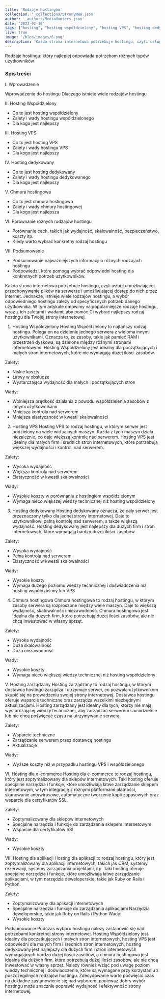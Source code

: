 ```yaml
---
title: 'Rodzaje hostingów'
collection: '_collections/StronyWWW.json'
author: '_authors/MediaHunters.json'
date: '2023-02-16'
tags: ["hosting", "hosting współdzielony", "hosting VPS", "hosting dedykowany", "chmura hostingowa", "hosting zarządzany", "hosting dla e-commerce"]
live: true
image: '/blog/images/6.png'
description: 'Każda strona internetowa potrzebuje hostingu, czyli usługi umożliwiającej przechowywanie plików na serwerze i umożliwiającej dostęp do nich przez internet.'
---
```


Rodzaje hostingu: który najlepiej odpowiada potrzebom różnych typów użytkowników

### Spis treści

I. Wprowadzenie

Wprowadzenie do hostingu
Dlaczego istnieje wiele rodzajów hostingu

II. Hosting Współdzielony
- Co to jest hosting współdzielony
- Zalety i wady hostingu współdzielonego
- Dla kogo jest najlepszy

III. Hosting VPS
- Co to jest hosting VPS
- Zalety i wady hostingu VPS
- Dla kogo jest najlepszy

IV. Hosting dedykowany
- Co to jest hosting dedykowany
- Zalety i wady hostingu dedykowanego
- Dla kogo jest najlepszy

V. Chmura hostingowa
- Co to jest chmura hostingowa
- Zalety i wady chmury hostingowej
- Dla kogo jest najlepsza

VI. Porównanie różnych rodzajów hostingu
- Porównanie cech, takich jak wydajność, skalowalność, bezpieczeństwo, koszty itp.
- Kiedy warto wybrać konkretny rodzaj hostingu

VII. Podsumowanie
- Podsumowanie najważniejszych informacji o różnych rodzajach hostingu
- Podpowiedzi, które pomogą wybrać odpowiedni hosting dla konkretnych potrzeb użytkowników.

Każda strona internetowa potrzebuje hostingu, czyli usługi umożliwiającej przechowywanie plików na serwerze i umożliwiającej dostęp do nich przez internet. Jednakże, istnieje wiele rodzajów hostingu, a wybór odpowiedniego hostingu zależy od specyficznych potrzeb danego użytkownika. W tym artykule omówimy najpopularniejsze rodzaje hostingu, wraz z ich zaletami i wadami, aby pomóc Ci wybrać najlepszy rodzaj hostingu dla Twojej strony internetowej.

1. Hosting Współdzielony
Hosting Współdzielony to najtańszy rodzaj hostingu. Polega on na dzieleniu jednego serwera z wieloma innymi użytkownikami. Oznacza to, że zasoby, takie jak pamięć RAM i przestrzeń dyskowa, są dzielone między różnymi stronami internetowymi. Hosting Współdzielony jest idealny dla początkujących i małych stron internetowych, które nie wymagają dużej ilości zasobów.

Zalety:
- Niskie koszty
- Łatwy w obsłudze
- Wystarczająca wydajność dla małych i początkujących stron

Wady:
- Wolniejsza prędkość działania z powodu współdzielenia zasobów z innymi użytkownikami
- Mniejsza kontrola nad serwerem
- Mniejsza elastyczność w kwestii skalowalności

2. Hosting VPS
Hosting VPS to rodzaj hostingu, w którym serwer jest podzielony na wiele wirtualnych maszyn. Każda z tych maszyn działa niezależnie, co daje większą kontrolę nad serwerem. Hosting VPS jest idealny dla małych firm i średnich stron internetowych, które potrzebują większej wydajności i kontroli nad serwerem.

Zalety:
- Wysoka wydajność
- Większa kontrola nad serwerem
- Elastyczność w kwestii skalowalności

Wady:
- Wysokie koszty w porównaniu z hostingiem współdzielonym
- Wymaga nieco większej wiedzy technicznej niż hosting współdzielony

3. Hosting dedykowany
Hosting dedykowany oznacza, że cały serwer jest przeznaczony tylko dla jednej strony internetowej. Daje to użytkownikowi pełną kontrolę nad serwerem, a także większą wydajność. Hosting dedykowany jest najlepszy dla dużych firm i stron internetowych, które wymagają bardzo dużej ilości zasobów.

Zalety:
- Wysoka wydajność
- Pełna kontrola nad serwerem
- Elastyczność w kwestii skalowalności

Wady:
- Wysokie koszty
- Wymaga dużego poziomu wiedzy technicznej i doświadczenia niż hosting współdzielony lub VPS

4. Chmura hostingowa
Chmura hostingowa to rodzaj hostingu, w którym zasoby serwera są rozproszone między wiele maszyn. Daje to większą wydajność, skalowalność i niezawodność. Chmura hostingowa jest idealna dla dużych firm, które potrzebują dużej ilości zasobów, ale nie chcą inwestować w własny sprzęt.

Zalety:
- Wysoka wydajność
- Duża skalowalność
- Duża niezawodność

Wady:
- Wysokie koszty
- Wymaga nieco większej wiedzy technicznej niż hosting współdzielony

V. Hosting zarządzany
Hosting zarządzany to rodzaj hostingu, w którym dostawca hostingu zarządza i utrzymuje serwer, co pozwala użytkownikom skupić się na prowadzeniu swojej strony internetowej. Dostawca hostingu oferuje wsparcie techniczne oraz zarządza wszelkimi niezbędnymi aktualizacjami. Hosting zarządzany jest idealny dla tych, którzy nie mają wystarczającej wiedzy technicznej, aby zarządzać serwerem samodzielnie lub nie chcą poświęcać czasu na utrzymywanie serwera.

Zalety:
- Wsparcie techniczne
- Zarządzanie serwerem przez dostawcę hostingu
- Aktualizacje

Wady:
- Wyższe koszty niż w przypadku hostingu VPS i współdzielonego

VI. Hosting dla e-commerce
Hosting dla e-commerce to rodzaj hostingu, który jest zoptymalizowany dla sklepów internetowych. Taki hosting oferuje specjalne narzędzia i funkcje, które umożliwiają łatwe zarządzanie sklepem internetowym, w tym integrację z różnymi platformami płatności, skanowanie antywirusowe, automatyczne tworzenie kopii zapasowych oraz wsparcie dla certyfikatów SSL.

Zalety:
- Zoptymalizowany dla sklepów internetowych
- Specjalne narzędzia i funkcje do zarządzania sklepem internetowym
- Wsparcie dla certyfikatów SSL

Wady:
- Wysokie koszty

VII. Hosting dla aplikacji
Hosting dla aplikacji to rodzaj hostingu, który jest zoptymalizowany dla aplikacji internetowych, takich jak CRM, systemy rezerwacji, systemy zarządzania projektami, itp. Taki hosting oferuje specjalne narzędzia i funkcje, które umożliwiają łatwe zarządzanie aplikacjami, w tym narzędzia deweloperskie, takie jak Ruby on Rails i Python.

Zalety:
- Zoptymalizowany dla aplikacji internetowych
- Specjalne narzędzia i funkcje do zarządzania aplikacjami
Narzędzia deweloperskie, takie jak Ruby on Rails i Python
Wady:
- Wysokie koszty

Podsumowanie
Podczas wyboru hostingu należy zastanowić się nad potrzebami konkretnej strony internetowej. Hosting Współdzielony jest idealny dla początkujących i małych stron internetowych, hosting VPS jest odpowiedni dla małych firm i średnich stron internetowych, hosting dedykowany jest najlepszy dla dużych firm i stron internetowych wymagających bardzo dużej ilości zasobów, a chmura hostingowa jest idealna dla dużych firm, które potrzebują dużej ilości zasobów, ale nie chcą inwestować w własny sprzęt. Należy również wziąć pod uwagę poziom wiedzy technicznej i doświadczenie, które są wymagane przy korzystaniu z poszczególnych rodzajów hostingu. Zdecydowanie warto poświęcić czas na dokładne zastanowienie się nad wyborem, ponieważ dobry wybór hostingu może znacznie poprawić wydajność i efektywność strony internetowej.



